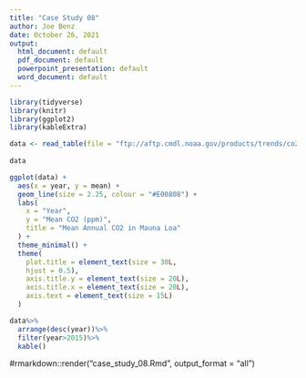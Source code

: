 ```yaml
---
title: "Case Study 08"
author: Joe Benz
date: October 26, 2021
output:
  html_document: default
  pdf_document: default
  powerpoint_presentation: default
  word_document: default
---
```




```r
library(tidyverse)
library(knitr)
library(ggplot2)
library(kableExtra)
```

```r
data <- read_table(file = "ftp://aftp.cmdl.noaa.gov/products/trends/co2/co2_annmean_mlo.txt", skip = 57, col_names = c("year", "mean", "unc"))
 
data
```



```r
ggplot(data) +
  aes(x = year, y = mean) +
  geom_line(size = 2.25, colour = "#E00808") +
  labs(
    x = "Year",
    y = "Mean CO2 (ppm)",
    title = "Mean Annual CO2 in Mauna Loa"
  ) +
  theme_minimal() +
  theme(
    plot.title = element_text(size = 30L,
    hjust = 0.5),
    axis.title.y = element_text(size = 20L),
    axis.title.x = element_text(size = 20L),
    axis.text = element_text(size = 15L)
  )

```
```r
data%>%
  arrange(desc(year))%>%
  filter(year>2015)%>%
  kable()

```
#rmarkdown::render("case_study_08.Rmd", output_format = "all")
